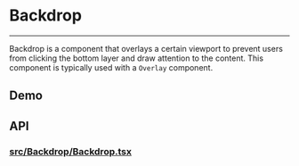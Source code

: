 
<Meta title="Docs|Components/Backdrop" />

# Backdrop

---

Backdrop is a component that overlays a certain viewport to
prevent users from clicking the bottom layer and draw attention
to the content. This component is typically used with a `Overlay` component.

## Demo
<Preview withSource="open">
  <Story id="utilities-backdrop--simple" />
</Preview>

## API
### [src/Backdrop/Backdrop.tsx](https://github.com/jask-oss/rdk/blob/master/src/Backdrop/Backdrop.tsx)
<Props of={Backdrop} />
